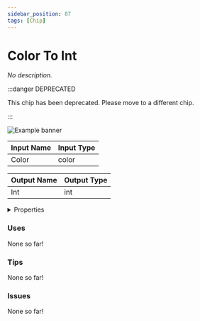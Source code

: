 ```yaml
---
sidebar_position: 87
tags: [Chip]
---
```


# Color To Int

*No description.*

:::danger DEPRECATED

This chip has been deprecated. Please move to a different chip.

:::

![Example banner](./assets/8e412141-635d-435c-a900-f40d8a261906.svg)

| Input Name | Input Type |
|-----------|-----------|
| Color | color |

| Output Name | Output Type |
|-----------|-----------|
| Int | int |


<details>
  <summary>Properties</summary>
  <div>
    <div>
    <table>
      <thead>
        <tr>
          <th>Is beta required?</th>
          <th>❌</th>
        </tr>
        <tr>
          <th>Is this chip a trolling risk?</th>
          <th>❌</th>
        </tr>
        <tr>
          <th>Chip UUID</th>
          <th>8e412141-635d-435c-a900-f40d8a261906</th>
        </tr>
      </thead>
    </table>
    </div>
  </div>
</details>

### Uses

None so far!

### Tips

None so far!

### Issues

None so far!